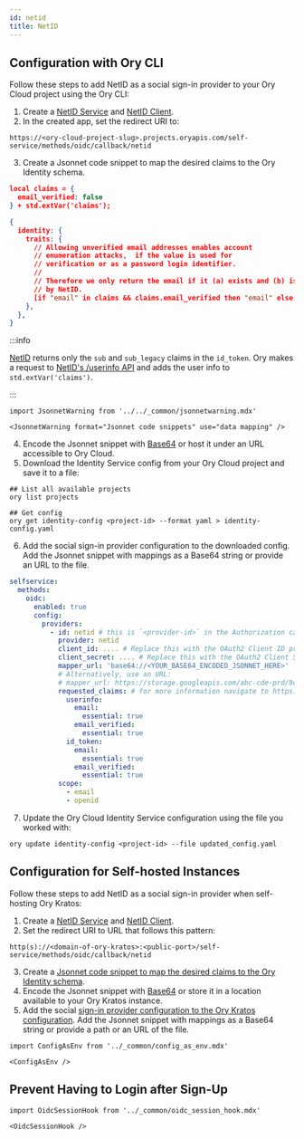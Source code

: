 ```yaml
---
id: netid
title: NetID
---
```


## Configuration with Ory CLI

Follow these steps to add NetID as a social sign-in provider to your Ory Cloud project using the Ory CLI:

1. Create a [NetID Service](https://developerzone.netid.dev/devportal/tutorial/services/) and
   [NetID Client](https://developerzone.netid.dev/devportal/tutorial/clients/).
2. In the created app, set the redirect URI to:

  ```shell
  https://<ory-cloud-project-slug>.projects.oryapis.com/self-service/methods/oidc/callback/netid
  ```

<a name="mapping"></a>

3. Create a Jsonnet code snippet to map the desired claims to the Ory Identity schema.

  ```json
  local claims = {
    email_verified: false
  } + std.extVar('claims');

  {
    identity: {
      traits: {
        // Allowing unverified email addresses enables account
        // enumeration attacks,  if the value is used for
        // verification or as a password login identifier.
        //
        // Therefore we only return the email if it (a) exists and (b) is marked verified
        // by NetID.
        [if "email" in claims && claims.email_verified then "email" else null]: claims.email,
      },
    },
  }
  ```

  :::info

  [NetID](https://developerzone.netid.dev/sso/) returns only the `sub` and `sub_legacy` claims in the `id_token`. Ory makes a
  request to [NetID's /userinfo API](https://developerzone.netid.dev/sso/#userinfo-endpoint) and adds the user info to
  `std.extVar('claims')`.

  :::

```mdx-code-block
import JsonnetWarning from '../../_common/jsonnetwarning.mdx'

<JsonnetWarning format="Jsonnet code snippets" use="data mapping" />
```

4. Encode the Jsonnet snippet with [Base64](https://www.base64encode.org/) or host it under an URL accessible to Ory Cloud.
5. Download the Identity Service config from your Ory Cloud project and save it to a file:

  ```shell
  ## List all available projects
  ory list projects

  ## Get config
  ory get identity-config <project-id> --format yaml > identity-config.yaml
  ```

<a name="config"></a>

6. Add the social sign-in provider configuration to the downloaded config. Add the Jsonnet snippet with mappings as a Base64
string or provide an URL to the file.

  ```yaml
  selfservice:
    methods:
      oidc:
        enabled: true
        config:
          providers:
            - id: netid # this is `<provider-id>` in the Authorization callback URL. DO NOT CHANGE IT ONCE SET!
              provider: netid
              client_id: .... # Replace this with the OAuth2 Client ID provided by NetID
              client_secret: .... # Replace this with the OAuth2 Client Secret provided by NetID
              mapper_url: 'base64://<YOUR_BASE64_ENCODED_JSONNET_HERE>'
              # Alternatively, use an URL:
              # mapper_url: https://storage.googleapis.com/abc-cde-prd/9cac9717f007808bf17f22ce7f4295c739604b183f05ac4afb4t
              requested_claims: # for more information navigate to https://developerzone.netid.dev/sso/#claims-and-scopes
                userinfo:
                  email:
                    essential: true
                  email_verified:
                    essential: true
                id_token:
                  email:
                    essential: true
                  email_verified:
                    essential: true
              scope:
                - email
                - openid
  ```

7. Update the Ory Cloud Identity Service configuration using the file you worked with:

  ```shell
  ory update identity-config <project-id> --file updated_config.yaml
  ```

## Configuration for Self-hosted Instances

Follow these steps to add NetID as a social sign-in provider when self-hosting Ory Kratos:

1. Create a [NetID Service](https://developerzone.netid.dev/devportal/tutorial/services/) and
   [NetID Client](https://developerzone.netid.dev/devportal/tutorial/clients/).
2. Set the redirect URI to URL that follows this pattern:

  ```shell
  http(s)://<domain-of-ory-kratos>:<public-port>/self-service/methods/oidc/callback/netid
  ```

3. Create a [Jsonnet code snippet to map the desired claims to the Ory Identity schema](#mapping).
4. Encode the Jsonnet snippet with [Base64](https://www.base64encode.org/) or store it in a location available to your Ory Kratos
   instance.
5. Add the social [sign-in provider configuration to the Ory Kratos configuration](#config). Add the Jsonnet snippet with mappings
   as a Base64 string or provide a path or an URL of the file.

```mdx-code-block
import ConfigAsEnv from '../_common/config_as_env.mdx'

<ConfigAsEnv />
```

## Prevent Having to Login after Sign-Up

```mdx-code-block
import OidcSessionHook from '../_common/oidc_session_hook.mdx'

<OidcSessionHook />
```
